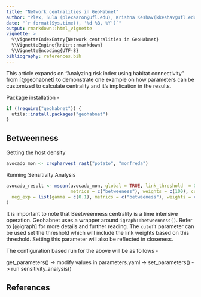 ```yaml
---
title: "Network centralities in GeoHabnet"
author: "Plex, Sula (plexaaron@ufl.edu), Krishna Keshav(kkeshav@ufl.edu)"
date: "`r format(Sys.time(), '%d %B, %Y')`"
output: rmarkdown::html_vignette
vignette: >
  %\VignetteIndexEntry{Network centralities in GeoHabnet}
  %\VignetteEngine{knitr::rmarkdown}
  %\VignetteEncoding{UTF-8}
bibliography: references.bib
---
```


This article expands on "Analyzing risk index using habitat connectivity" from [@geohabnet] to demonstrate one example on how parameters can be customized to calculate centrality and it's implication in the results.

Package installation -

```r
if (!require("geohabnet")) {
  utils::install.packages("geohabnet")
}
```

## Betweenness

Getting the host density

```r
avocado_mon <- cropharvest_rast("potato", "monfreda")
```

Running Sensitivity Analysis

```r
avocado_result <- msean(avocado_mon, global = TRUE, link_threshold  = 0.000001, inv_pl = list(beta = c(0.5),
                        metrics = c("betweeness"), weights = c(100), cutoff = -1), res = 24,
  neg_exp = list(gamma = c(0.1), metrics = c("betweeness"), weights = c(100), cutoff = -1)
)
```

It is important to note that Beetweenness centrality is a time intensive operation. Geohabnet uses a wrapper around `igraph::betweenness()`. Refer to [@igraph] for more details and further reading. The `cutoff` parameter can be used set the threshold which will include the link weights based on this threshold. Setting this parameter will also be reflected in closeness.

The configuration based run for the above will be as follows -

get_parameters() -\> modify values in parameters.yaml -\> set_parameters() -\> run sensitivity_analysis()

## References
